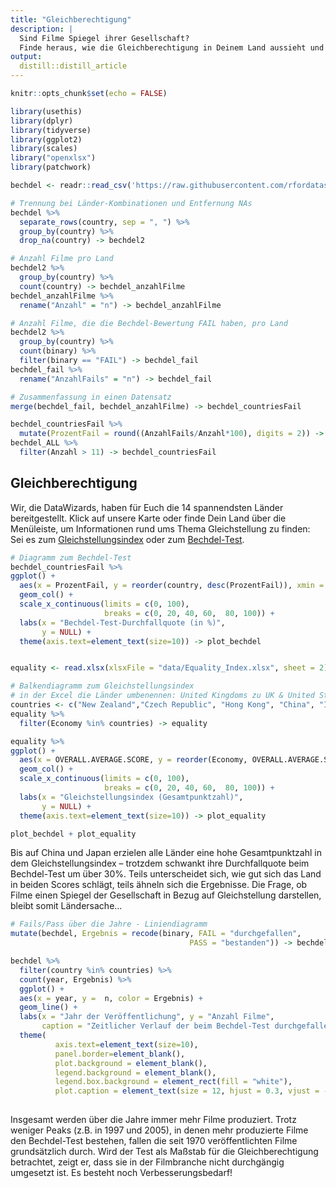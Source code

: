 ```yaml
---
title: "Gleichberechtigung"
description: |
  Sind Filme Spiegel ihrer Gesellschaft?  
  Finde heraus, wie die Gleichberechtigung in Deinem Land aussieht und ob sie sich in der Filmwelt widerspiegelt!
output:
  distill::distill_article
---
```


```r
knitr::opts_chunk$set(echo = FALSE)

library(usethis)
library(dplyr)
library(tidyverse)
library(ggplot2)
library(scales)
library("openxlsx")
library(patchwork)

bechdel <- readr::read_csv('https://raw.githubusercontent.com/rfordatascience/tidytuesday/master/data/2021/2021-03-09/movies.csv')
```

```r
# Trennung bei Länder-Kombinationen und Entfernung NAs
bechdel %>%
  separate_rows(country, sep = ", ") %>%
  group_by(country) %>%
  drop_na(country) -> bechdel2

# Anzahl Filme pro Land
bechdel2 %>%
  group_by(country) %>%
  count(country) -> bechdel_anzahlFilme
bechdel_anzahlFilme %>%
  rename("Anzahl" = "n") -> bechdel_anzahlFilme

# Anzahl Filme, die die Bechdel-Bewertung FAIL haben, pro Land
bechdel2 %>%
  group_by(country) %>%
  count(binary) %>%
  filter(binary == "FAIL") -> bechdel_fail
bechdel_fail %>%
  rename("AnzahlFails" = "n") -> bechdel_fail

# Zusammenfassung in einen Datensatz
merge(bechdel_fail, bechdel_anzahlFilme) -> bechdel_countriesFail

bechdel_countriesFail %>%
  mutate(ProzentFail = round((AnzahlFails/Anzahl*100), digits = 2)) -> bechdel_ALL
bechdel_ALL %>%
  filter(Anzahl > 11) -> bechdel_countriesFail
```


## Gleichberechtigung
Wir, die DataWizards, haben für Euch die 14 spannendsten Länder bereitgestellt. Klick auf unsere Karte oder finde Dein Land über die Menüleiste, um Informationen rund ums Thema Gleichstellung zu finden: Sei es zum [Gleichstellungsindex](Glossar.html) oder zum [Bechdel-Test](Glossar.html).

```r
# Diagramm zum Bechdel-Test
bechdel_countriesFail %>%
ggplot() +
  aes(x = ProzentFail, y = reorder(country, desc(ProzentFail)), xmin = 0, xmax = 100) +
  geom_col() +
  scale_x_continuous(limits = c(0, 100), 
                     breaks = c(0, 20, 40, 60,  80, 100)) +
  labs(x = "Bechdel-Test-Durchfallquote (in %)",
       y = NULL) +
  theme(axis.text=element_text(size=10)) -> plot_bechdel


equality <- read.xlsx(xlsxFile = "data/Equality_Index.xlsx", sheet = 2)

# Balkendiagramm zum Gleichstellungsindex
# in der Excel die Länder umbenennen: United Kingdoms zu UK & United States zu USA
countries <- c("New Zealand","Czech Republic", "Hong Kong", "China", "Italy", "Japan", "Ireland", "USA", "France", "Germany", "UK", "Canada", "Spain", "Australia")
equality %>%
  filter(Economy %in% countries) -> equality

equality %>%
ggplot() +
  aes(x = OVERALL.AVERAGE.SCORE, y = reorder(Economy, OVERALL.AVERAGE.SCORE), xmin = 0, xmax = 100) +
  geom_col() +
  scale_x_continuous(limits = c(0, 100), 
                     breaks = c(0, 20, 40, 60,  80, 100)) +
  labs(x = "Gleichstellungsindex (Gesamtpunktzahl)",
       y = NULL) +
  theme(axis.text=element_text(size=10)) -> plot_equality

plot_bechdel + plot_equality
```

Bis auf China und Japan erzielen alle Länder eine hohe Gesamtpunktzahl in dem Gleichstellungsindex – trotzdem schwankt ihre Durchfallquote beim Bechdel-Test um über 30%. Teils unterscheidet sich, wie gut sich das Land in beiden Scores schlägt, teils ähneln sich die Ergebnisse. Die Frage, ob Filme einen Spiegel der Gesellschaft in Bezug auf Gleichstellung darstellen, bleibt somit Ländersache...

```r
# Fails/Pass über die Jahre - Liniendiagramm
mutate(bechdel, Ergebnis = recode(binary, FAIL = "durchgefallen",
                                        PASS = "bestanden")) -> bechdel

bechdel %>% 
  filter(country %in% countries) %>%
  count(year, Ergebnis) %>%
  ggplot() +
  aes(x = year, y =  n, color = Ergebnis) +
  geom_line() +
  labs(x = "Jahr der Veröffentlichung", y = "Anzahl Filme",
       caption = "Zeitlicher Verlauf der beim Bechdel-Test durchgefallenen vs. bestandenen Filme") +
  theme(
          axis.text=element_text(size=10),    
          panel.border=element_blank(),
          plot.background = element_blank(), 
          legend.background = element_blank(), 
          legend.box.background = element_rect(fill = "white"),
          plot.caption = element_text(size = 12, hjust = 0.3, vjust = -1))
  

```
Insgesamt werden über die Jahre immer mehr Filme produziert. Trotz weniger Peaks (z.B. in 1997 und 2005), in denen mehr produzierte Filme den Bechdel-Test bestehen, fallen die seit 1970 veröffentlichten Filme grundsätzlich durch. Wird der Test als Maßstab für die Gleichberechtigung betrachtet, zeigt er, dass sie in der Filmbranche nicht durchgängig umgesetzt ist. Es besteht noch Verbesserungsbedarf!

